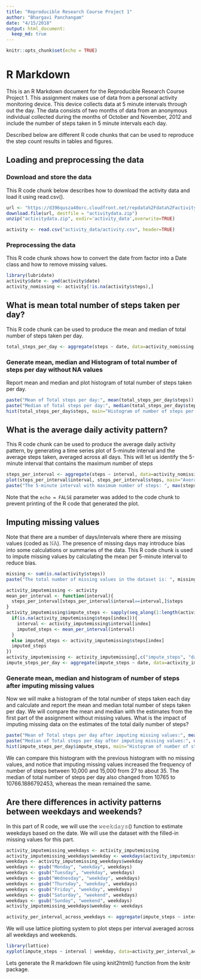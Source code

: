 ```yaml
---
title: "Reproducible Research Course Project 1"
author: "Bhargavi Panchangam"
date: "4/15/2018"
output: html_document:
  keep_md: true
---
```


```r
knitr::opts_chunk$set(echo = TRUE)
```

# R Markdown

This is an R Markdown document for the Reproducible Research Course Project 1. This assignment makes use of data from a personal activity monitoring device. This device collects data at 5 minute intervals through out the day. The data consists of two months of data from an anonymous individual collected during the months of October and November, 2012 and include the number of steps taken in 5 minute intervals each day. 

Described below are different R code chunks that can be used to reproduce the step count results in tables and figures.

## Loading and preprocessing the data

### Download and store the data

This R code chunk below describes how to download the activity data and load it using read.csv().
```r
url <- "https://d396qusza40orc.cloudfront.net/repdata%2Fdata%2Factivity.zip"
download.file(url, destfile = "activitydata.zip")
unzip("activitydata.zip", exdir='activity_data',overwrite=TRUE)

activity <- read.csv("activity_data/activity.csv", header=TRUE)
```

### Preprocessing the data

This R code chunk shows how to convert the date from factor into a Date class and how to remove missing values.
```r
library(lubridate)
activity$date <- ymd(activity$date)
activity_nomissing <- activity[!is.na(activity$steps),]
```


## What is mean total number of steps taken per day?

This R code chunk can be used to produce the mean and median of total number of steps taken per day.
```r
total_steps_per_day <- aggregate(steps ~ date, data=activity_nomissing, sum)
```

### Generate mean, median and Histogram of total number of steps per day without NA values
Report mean and median and plot histogram of total number of steps taken per day.
```r
paste("Mean of Total steps per day:", mean(total_steps_per_day$steps))
paste("Median of Total steps per day:", median(total_steps_per_day$steps))
hist(total_steps_per_day$steps, main="Histogram of number of steps per day (without NA values)", xlab="Number of steps per day")
```

## What is the average daily activity pattern?

This R code chunk can be used to produce the average daily activity pattern, by generating a time series plot of 5-minute interval and the average steps taken, averaged across all days. This will let us identify the 5-minute interval that contains the maximum number of steps
```r
steps_per_interval <- aggregate(steps ~ interval, data=activity_nomissing, mean)
plot(steps_per_interval$interval, steps_per_interval$steps, main="Average steps per 5-minute interval", type="l", xlab="5-minute interval", ylab="Average number of steps")
paste("The 5-minute interval with maximum number of steps: ", max(steps_per_interval$steps))
```

Note that the `echo = FALSE` parameter was added to the code chunk to prevent printing of the R code that generated the plot.

## Imputing missing values
Note that there are a number of days/intervals where there are missing values (coded as 𝙽𝙰). The presence of missing days may introduce bias into some calculations or summaries of the data. This R code chunk is used to impute missing values by calculating the mean per 5-minute interval to reduce bias.
```r
missing <- sum(is.na(activity$steps))
paste("The total number of missing values in the dataset is: ", missing)

activity_imputemissing <- activity
mean_per_interval <- function(interval){
  steps_per_interval[steps_per_interval$interval==interval,]$steps
}
activity_imputemissing$impute_steps <- sapply(seq_along(1:length(activity_imputemissing$steps)), function(index){
  if(is.na(activity_imputemissing$steps[index])){
    interval <- activity_imputemissing$interval[index]
    imputed_steps <- mean_per_interval(interval)
  }
  else imputed_steps <- activity_imputemissing$steps[index]
  imputed_steps
})
activity_imputemissing <- activity_imputemissing[,c("impute_steps", "date", "interval")]
impute_steps_per_day <- aggregate(impute_steps ~ date, data=activity_imputemissing, sum)
```

### Generate mean, median and histogram of number of steps after imputing missing values
Now we will make a histogram of the total number of steps taken each day and calculate and report the mean and median total number of steps taken per day. We will compare the mean and median with the estimates from the first part of the assignment without missing values. What is the impact of imputing missing data on the estimates of the total daily number of steps?
```r
paste("Mean of Total steps per day after imputing missing values:", mean(impute_steps_per_day$impute_steps))
paste("Median of Total steps per day after imputing missing values:", median(impute_steps_per_day$impute_steps))
hist(impute_steps_per_day$impute_steps, main="Histogram of number of steps per day (after imputing NA values)", xlab="Number of steps per day")
```

We can compare this histogram with the previous histogram with no missing values, and notice that imputing missing values increased the frequency of number of steps between 10,000 and 15,000 from 27 to about 35. The median of total number of steps per day also changed from 10765 to 10766.1886792453, whereas the mean remained the same.


## Are there differences in activity patterns between weekdays and weekends?
In this part of R code, we will use the 𝚠𝚎𝚎𝚔𝚍𝚊𝚢𝚜() function to estimate weekdays based on the date. We will use the dataset with the filled-in missing values for this part.

```r
activity_imputemissing_weekdays <- activity_imputemissing
activity_imputemissing_weekdays$weekday <- weekdays(activity_imputemissing_weekdays$date)
weekdays <- activity_imputemissing_weekdays$weekday
weekdays <- gsub("Monday", "weekday", weekdays)
weekdays <- gsub("Tuesday", "weekday", weekdays)
weekdays <- gsub("Wednesday", "weekday", weekdays)
weekdays <- gsub("Thursday", "weekday", weekdays)
weekdays <- gsub("Friday", "weekday", weekdays)
weekdays <- gsub("Saturday", "weekend", weekdays)
weekdays <- gsub("Sunday", "weekend", weekdays)
activity_imputemissing_weekdays$weekday <- weekdays

activity_per_interval_across_weekdays <- aggregate(impute_steps ~ interval+weekday, data=activity_imputemissing_weekdays, mean)
```

We will use lattice plotting system to plot steps per interval averaged across all weekdays and weekends.
```r
library(lattice)
xyplot(impute_steps ~ interval | weekday, data=activity_per_interval_across_weekdays, type="l", layout=c(1,2), ylab="Number of steps", xlab="Interval")
```

Lets generate the R markdown file using knit2html() function from the knitr package.
